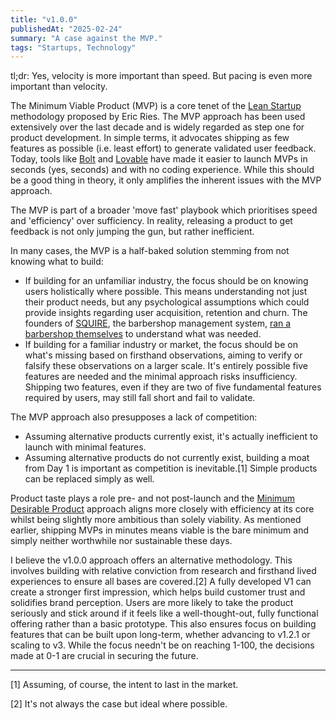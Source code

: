 ```yaml
---
title: "v1.0.0"
publishedAt: "2025-02-24"
summary: "A case against the MVP."
tags: "Startups, Technology"
---
```


tl;dr: Yes, velocity is more important than speed. But pacing is even more important than velocity.

The Minimum Viable Product (MVP) is a core tenet of the [Lean Startup](https://theleanstartup.com/) methodology proposed by Eric Ries. The MVP approach has been used extensively over the last decade and is widely regarded as step one for product development. In simple terms, it advocates shipping as few features as possible (i.e. least effort) to generate validated user feedback.
Today, tools like [Bolt](https://bolt.new) and [Lovable](https://lovable.dev) have made it easier to launch MVPs in seconds (yes, seconds) and with no coding experience. While this should be a good thing in theory, it only amplifies the inherent issues with the MVP approach.

The MVP is part of a broader 'move fast' playbook which prioritises speed and 'efficiency' over sufficiency. In reality, releasing a product to get feedback is not only jumping the gun, but rather inefficient. 

In many cases, the MVP is a half-baked solution stemming from not knowing what to build:
* If building for an unfamiliar industry, the focus should be on knowing users holistically where possible. This means understanding not just their product needs, but any psychological assumptions which could provide insights regarding user acquisition, retention and churn. The founders of [SQUIRE](https://getsquire.com), the barbershop management system, [ran a barbershop themselves](https://endeavor.org/success-stories/squire/) to understand what was needed.
* If building for a familiar industry or market, the focus should be on what's missing based on firsthand observations, aiming to verify or falsify these observations on a larger scale. It's entirely possible five features are needed and the minimal approach risks insufficiency. Shipping two features, even if they are two of five fundamental features required by users, may still fall short and fail to validate.

The MVP approach also presupposes a lack of competition:
* Assuming alternative products currently exist, it's actually inefficient to launch with minimal features.
* Assuming alternative products do not currently exist, building a moat from Day 1 is important as competition is inevitable.[1] Simple products can be replaced simply as well.

Product taste plays a role pre- and not post-launch and the [Minimum Desirable Product](https://www.experiencedynamics.com/mvp-vs-minimal-desirable-product/) approach aligns more closely with efficiency at its core whilst being slightly more ambitious than solely viability. As mentioned earlier, shipping MVPs in minutes means viable is the bare minimum and simply neither worthwhile nor sustainable these days.

I believe the v1.0.0 approach offers an alternative methodology. This involves building with relative conviction from research and firsthand lived experiences to ensure all bases are covered.[2] A fully developed V1 can create a stronger first impression, which helps build customer trust and solidifies brand perception. Users are more likely to take the product seriously and stick around if it feels like a well-thought-out, fully functional offering rather than a basic prototype. This also ensures focus on building features that can be built upon long-term, whether advancing to v1.2.1 or scaling to v3. While the focus needn't be on reaching 1-100, the decisions made at 0-1 are crucial in securing the future.

---


\[1\] Assuming, of course, the intent to last in the market.

\[2\] It's not always the case but ideal where possible.
